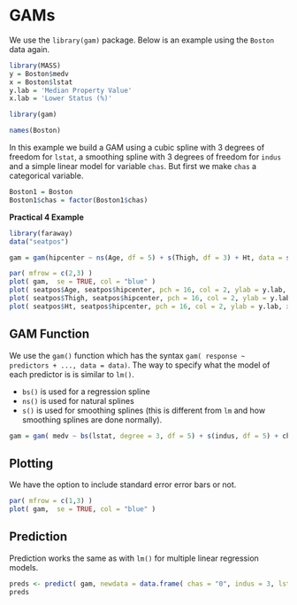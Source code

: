 # GAMs

We use the `library(gam)` package. Below is an example using the `Boston` data again.

```r
library(MASS)
y = Boston$medv
x = Boston$lstat
y.lab = 'Median Property Value'
x.lab = 'Lower Status (%)'
```

```r
library(gam)

names(Boston)
```

In this example we build a GAM using a cubic spline with 3 degrees of freedom for `lstat`, a smoothing spline with 3 degrees of freedom for `indus` and a simple linear model for variable `chas`. But first we make `chas` a categorical variable.

```r
Boston1 = Boston
Boston1$chas = factor(Boston1$chas)
```

**Practical 4 Example**

```r
library(faraway)
data("seatpos")

gam = gam(hipcenter ~ ns(Age, df = 5) + s(Thigh, df = 3) + Ht, data = seatpos)

par( mfrow = c(2,3) )
plot( gam,  se = TRUE, col = "blue" )
plot( seatpos$Age, seatpos$hipcenter, pch = 16, col = 2, ylab = y.lab, xlab = "Age (years)" )
plot( seatpos$Thigh, seatpos$hipcenter, pch = 16, col = 2, ylab = y.lab, xlab = "Thigh length (cm)" )
plot( seatpos$Ht, seatpos$hipcenter, pch = 16, col = 2, ylab = y.lab, xlab = "Ht (bare foot) (cm)" )
```

## GAM Function

We use the `gam()` function which has the syntax `gam( response ~ predictors + ..., data = data)`. The way to specify what the model of each predictor is is similar to `lm()`.

- `bs()` is used for a regression spline
- `ns()` is used for natural splines
- `s()` is used for smoothing splines (this is different from `lm` and how smoothing splines are done normally).

```r
gam = gam( medv ~ bs(lstat, degree = 3, df = 5) + s(indus, df = 5) + chas, data = Boston1 )
```

## Plotting

We have the option to include standard error error bars or not.

```r
par( mfrow = c(1,3) )
plot( gam,  se = TRUE, col = "blue" )
```

## Prediction

Prediction works the same as with `lm()` for multiple linear regression models.

```r
preds <- predict( gam, newdata = data.frame( chas = "0", indus = 3, lstat = 5 )  )
preds
```

